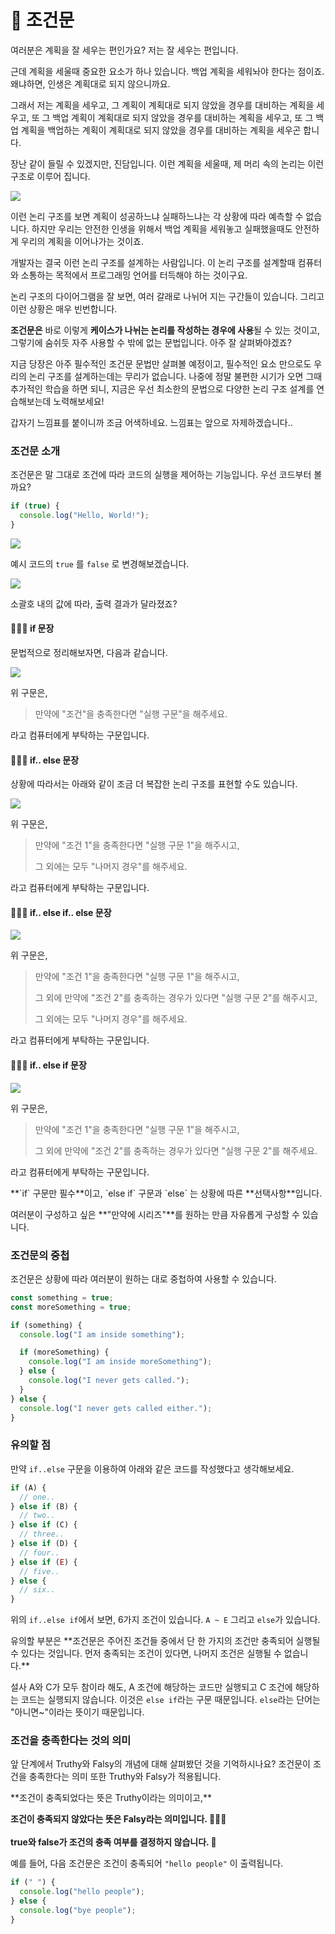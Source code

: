 # 📗 조건문

여러분은 계획을 잘 세우는 편인가요? 저는 잘 세우는 편입니다.

근데 계획을 세울때 중요한 요소가 하나 있습니다. 백업 계획을 세워놔야 한다는 점이죠. 왜냐하면, 인생은 계획대로 되지 않으니까요.

그래서 저는 계획을 세우고, 그 계획이 계획대로 되지 않았을 경우를 대비하는 계획을 세우고, 또 그 백업 계획이 계획대로 되지 않았을 경우를 대비하는 계획을 세우고, 또 그 백업 계획을 백업하는 계획이 계획대로 되지 않았을 경우를 대비하는 계획을 세우곤 합니다.

장난 같이 들릴 수 있겠지만, 진담입니다. 이런 계획을 세울때, 제 머리 속의 논리는 이런 구조로 이루어 집니다.

![](/images/posts/conditional-draw-1.svg)

이런 논리 구조를 보면 계획이 성공하느냐 실패하느냐는 각 상황에 따라 예측할 수 없습니다. 하지만 우리는 안전한 인생을 위해서 백업 계획을 세워놓고 실패했을때도 안전하게 우리의 계획을 이어나가는 것이죠.

개발자는 결국 이런 논리 구조를 설계하는 사람입니다. 이 논리 구조를 설계할때 컴퓨터와 소통하는 목적에서 프로그래밍 언어를 터득해야 하는 것이구요.

논리 구조의 다이어그램을 잘 보면, 여러 갈래로 나뉘어 지는 구간들이 있습니다. 그리고 이런 상황은 매우 빈번합니다.

**조건문은** 바로 이렇게 **케이스가 나뉘는 논리를 작성하는 경우에 사용**될 수 있는 것이고, 그렇기에 숨쉬듯 자주 사용할 수 밖에 없는 문법입니다. 아주 잘 살펴봐야겠죠?

지금 당장은 아주 필수적인 조건문 문법만 살펴볼 예정이고, 필수적인 요소 만으로도 우리의 논리 구조를 설계하는데는 무리가 없습니다. 나중에 정말 불편한 시기가 오면 그때 추가적인 학습을 하면 되니, 지금은 우선 최소한의 문법으로 다양한 논리 구조 설계를 연습해보는데 노력해보세요!

갑자기 느낌표를 붙이니까 조금 어색하네요. 느낌표는 앞으로 자제하겠습니다..

### 조건문 소개

조건문은 말 그대로 조건에 따라 코드의 실행을 제어하는 기능입니다. 우선 코드부터 볼까요?

```javascript
if (true) {
  console.log("Hello, World!");
}
```

![](/images/posts/conditional-1.png)

예시 코드의 `true` 를 `false` 로 변경해보겠습니다.

![](/images/posts/conditional-2.png)

소괄호 내의 값에 따라, 출력 결과가 달라졌죠?

#### 💁🏻‍♂️ if 문장

문법적으로 정리해보자면, 다음과 같습니다.

![](/images/posts/conditional-3.png)

위 구문은,

> 만약에 "조건"을 충족한다면 "실행 구문"을 해주세요.

라고 컴퓨터에게 부탁하는 구문입니다.

#### 💁🏻‍♂️ if.. else 문장

상황에 따라서는 아래와 같이 조금 더 복잡한 논리 구조를 표현할 수도 있습니다.

![](/images/posts/conditional-4.png)

위 구문은,

> 만약에 "조건 1"을 충족한다면 "실행 구문 1"을 해주시고,
>
> 그 외에는 모두 "나머지 경우"를 해주세요.

라고 컴퓨터에게 부탁하는 구문입니다.

#### 💁🏻‍♂️ if.. else if.. else 문장

![](/images/posts/conditional-5.png)

위 구문은,

> 만약에 "조건 1"을 충족한다면 "실행 구문 1"을 해주시고,
>
> 그 외에 만약에 "조건 2"를 충족하는 경우가 있다면 "실행 구문 2"를 해주시고,
>
> 그 외에는 모두 "나머지 경우"를 해주세요.

라고 컴퓨터에게 부탁하는 구문입니다.

#### 💁🏻‍♂️ if.. else if 문장

![](/images/posts/conditional-6.png)

위 구문은,

> 만약에 "조건 1"을 충족한다면 "실행 구문 1"을 해주시고,
>
> 그 외에 만약에 "조건 2"를 충족하는 경우가 있다면 "실행 구문 2"를 해주세요.

라고 컴퓨터에게 부탁하는 구문입니다.

<Callout>
**`if` 구문만 필수**이고, `else if` 구문과 `else` 는 상황에 따른 **선택사항**입니다.

여러분이 구성하고 싶은 **"만약에 시리즈"**를 원하는 만큼 자유롭게 구성할 수 있습니다.

</Callout>

### 조건문의 중첩

조건문은 상황에 따라 여러분이 원하는 대로 중첩하여 사용할 수 있습니다.

```javascript
const something = true;
const moreSomething = true;

if (something) {
  console.log("I am inside something");

  if (moreSomething) {
    console.log("I am inside moreSomething");
  } else {
    console.log("I never gets called.");
  }
} else {
  console.log("I never gets called either.");
}
```

### 유의할 점

만약 `if..else` 구문을 이용하여 아래와 같은 코드를 작성했다고 생각해보세요.

```javascript
if (A) {
  // one..
} else if (B) {
  // two..
} else if (C) {
  // three..
} else if (D) {
  // four..
} else if (E) {
  // five..
} else {
  // six..
}
```

위의 `if..else if`에서 보면, 6가지 조건이 있습니다. `A ~ E` 그리고 `else`가 있습니다.

<Callout>
  유의할 부분은 **조건문은 주어진 조건들 중에서 단 한 가지의 조건만 충족되어
  실행될 수 있다는 것입니다. 먼저 충족되는 조건이 있다면, 나머지 조건은 실행될
  수 없습니다.**
</Callout>

설사 A와 C가 모두 참이라 해도, A 조건에 해당하는 코드만 실행되고 C 조건에 해당하는 코드는 실행되지 않습니다. 이것은 `else if`라는 구문 때문입니다. `else`라는 단어는 "아니면\~"이라는 뜻이기 때문입니다.

### 조건을 충족한다는 것의 의미

앞 단계에서 Truthy와 Falsy의 개념에 대해 살펴봤던 것을 기억하시나요? 조건문이 조건을 충족한다는 의미 또한 Truthy와 Falsy가 적용됩니다.

<Callout>
**조건이 충족되었다는 뜻은 Truthy이라는 의미이고,**

**조건이 충족되지 않았다는 뜻은 Falsy라는 의미입니다. 💁🏻‍♂️**\
\
**true와 false가 조건의 충족 여부를 결정하지 않습니다. 🚫**

</Callout>

예를 들어, 다음 조건문은 조건이 충족되어 `"hello people"` 이 출력됩니다.

```javascript
if (" ") {
  console.log("hello people");
} else {
  console.log("bye people");
}
```

